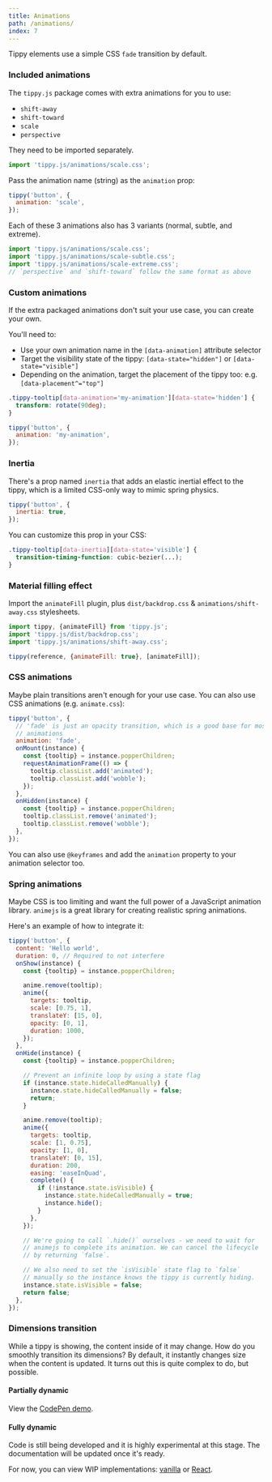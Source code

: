 ```yaml
---
title: Animations
path: /animations/
index: 7
---
```



Tippy elements use a simple CSS `fade` transition by default.

### Included animations

The `tippy.js` package comes with extra animations for you to use:

- `shift-away`
- `shift-toward`
- `scale`
- `perspective`

They need to be imported separately.

```js
import 'tippy.js/animations/scale.css';
```

Pass the animation name (string) as the `animation` prop:

```js
tippy('button', {
  animation: 'scale',
});
```

Each of these 3 animations also has 3 variants (normal, subtle, and extreme).

```js
import 'tippy.js/animations/scale.css';
import 'tippy.js/animations/scale-subtle.css';
import 'tippy.js/animations/scale-extreme.css';
// `perspective` and `shift-toward` follow the same format as above
```

### Custom animations

If the extra packaged animations don't suit your use case, you can create your
own.

You'll need to:

- Use your own animation name in the `[data-animation]` attribute selector
- Target the visibility state of the tippy: `[data-state="hidden"]` or
  `[data-state="visible"]`
- Depending on the animation, target the placement of the tippy too: e.g.
  `[data-placement^="top"]`

```css
.tippy-tooltip[data-animation='my-animation'][data-state='hidden'] {
  transform: rotate(90deg);
}
```

```js
tippy('button', {
  animation: 'my-animation',
});
```

### Inertia

There's a prop named `inertia` that adds an elastic inertial effect to the
tippy, which is a limited CSS-only way to mimic spring physics.

```js
tippy('button', {
  inertia: true,
});
```

You can customize this prop in your CSS:

```css
.tippy-tooltip[data-inertia][data-state='visible'] {
  transition-timing-function: cubic-bezier(...);
}
```

### Material filling effect

Import the `animateFill` plugin, plus `dist/backdrop.css` &
`animations/shift-away.css` stylesheets.

```js
import tippy, {animateFill} from 'tippy.js';
import 'tippy.js/dist/backdrop.css';
import 'tippy.js/animations/shift-away.css';

tippy(reference, {animateFill: true}, [animateFill]);
```

### CSS animations

Maybe plain transitions aren't enough for your use case. You can also use CSS
animations (e.g. `animate.css`):

```js
tippy('button', {
  // 'fade' is just an opacity transition, which is a good base for most
  // animations
  animation: 'fade',
  onMount(instance) {
    const {tooltip} = instance.popperChildren;
    requestAnimationFrame(() => {
      tooltip.classList.add('animated');
      tooltip.classList.add('wobble');
    });
  },
  onHidden(instance) {
    const {tooltip} = instance.popperChildren;
    tooltip.classList.remove('animated');
    tooltip.classList.remove('wobble');
  },
});
```

You can also use `@keyframes` and add the `animation` property to your animation
selector too.

### Spring animations

Maybe CSS is too limiting and want the full power of a JavaScript animation
library. `animejs` is a great library for creating realistic spring animations.

Here's an example of how to integrate it:

```js
tippy('button', {
  content: 'Hello world',
  duration: 0, // Required to not interfere
  onShow(instance) {
    const {tooltip} = instance.popperChildren;

    anime.remove(tooltip);
    anime({
      targets: tooltip,
      scale: [0.75, 1],
      translateY: [15, 0],
      opacity: [0, 1],
      duration: 1000,
    });
  },
  onHide(instance) {
    const {tooltip} = instance.popperChildren;

    // Prevent an infinite loop by using a state flag
    if (instance.state.hideCalledManually) {
      instance.state.hideCalledManually = false;
      return;
    }

    anime.remove(tooltip);
    anime({
      targets: tooltip,
      scale: [1, 0.75],
      opacity: [1, 0],
      translateY: [0, 15],
      duration: 200,
      easing: 'easeInQuad',
      complete() {
        if (!instance.state.isVisible) {
          instance.state.hideCalledManually = true;
          instance.hide();
        }
      },
    });

    // We're going to call `.hide()` ourselves - we need to wait for
    // animejs to complete its animation. We can cancel the lifecycle
    // by returning `false`.

    // We also need to set the `isVisible` state flag to `false`
    // manually so the instance knows the tippy is currently hiding.
    instance.state.isVisible = false;
    return false;
  },
});
```

### Dimensions transition

While a tippy is showing, the content inside of it may change. How do you
smoothly transition its dimensions? By default, it instantly changes size when
the content is updated. It turns out this is quite complex to do, but possible.

#### Partially dynamic

View the [CodePen demo](https://codepen.io/atomiks/pen/LgjMbW).

#### Fully dynamic

<Demo>
  <span>
    <ImageTransition />
  </span>
  <TextTransition />
</Demo>

Code is still being developed and it is highly experimental at this stage. The
documentation will be updated once it's ready.

For now, you can view WIP implementations:
[vanilla](https://github.com/atomiks/tippyjs/blob/v5/demo/flip/index.js) or
[React](https://github.com/atomiks/tippyjs/blob/v5/website/src/components/TippyTransition.js).
